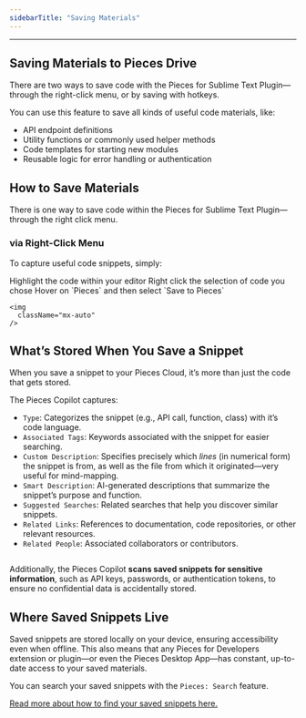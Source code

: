 ```yaml
---
sidebarTitle: "Saving Materials"
---
```


---

## Saving Materials to Pieces Drive

There are two ways to save code with the Pieces for Sublime Text Plugin—through the right-click menu, or by saving with hotkeys.

You can use this feature to save all kinds of useful code materials, like:

- API endpoint definitions
- Utility functions or commonly used helper methods
- Code templates for starting new modules
- Reusable logic for error handling or authentication

## How to Save Materials

There is one way to save code within the Pieces for Sublime Text Plugin—through the right click menu.

### via Right-Click Menu

To capture useful code snippets, simply:

<Steps>
  <Step title="Select a Portion of Code">
    Highlight the code within your editor
  </Step>
  <Step title="Right Click">
    Right click the selection of code you chose
  </Step>
  <Step title="Select Save to Pieces">
    Hover on `Pieces` and then select `Save to Pieces`

    <img
      className="mx-auto"
    />
  </Step>
</Steps>

## What’s Stored When You Save a Snippet

When you save a snippet to your Pieces Cloud, it’s more than just the code that gets stored.

The Pieces Copilot captures:

- `Type`: Categorizes the snippet (e.g., API call, function, class) with it’s code language.
- `Associated Tags`: Keywords associated with the snippet for easier searching.
- `Custom Description`: Specifies precisely which _lines_ (in numerical form) the snippet is from, as well as the file from which it originated—very useful for mind-mapping.
- `Smart Description`: AI-generated descriptions that summarize the snippet’s purpose and function.
- `Suggested Searches`: Related searches that help you discover similar snippets.
- `Related Links`: References to documentation, code repositories, or other relevant resources.
- `Related People`: Associated collaborators or contributors.

<img
  className="mx-auto"
/>

Additionally, the Pieces Copilot **scans saved snippets for sensitive information**, such as API keys, passwords, or authentication tokens, to ensure no confidential data is accidentally stored.

## Where Saved Snippets Live

Saved snippets are stored locally on your device, ensuring accessibility even when offline. This also means that any Pieces for Developers extension or plugin—or even the Pieces Desktop App—has constant, up-to-date access to your saved materials.

You can search your saved snippets with the `Pieces: Search` feature.

[Read more about how to find your saved snippets here.](https://docs.pieces.app/products/extensions-plugins/sublime/drive/search-reuse#finding-saved-snippets)